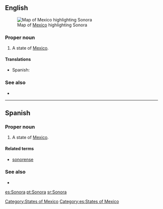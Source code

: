 ==English==
[[File:Mexico map, MX-SON.svg|thumb|Map of [[Mexico]] highlighting Sonora]]
===Proper noun===
{{en-proper noun}}

# A state of [[Mexico]].

====Translations====
{{trans-top|state of Mexico}}
*Spanish: {{t+|es|Sonora|f}}
{{trans-mid}}
{{trans-bottom}}

===See also===
*{{pedialite}}

[[Category:States of Mexico]]

----

==Spanish==

===Proper noun===
{{es-proper noun|f}}

# A state of [[Mexico]].

====Related terms====
*[[sonorense]]

===See also===
* {{pedialite|lang=es}}

[[Category:es:States of Mexico]]

[[es:Sonora]]
[[pt:Sonora]]
[[sr:Sonora]]